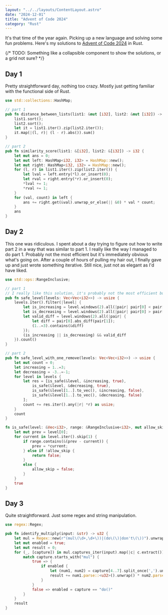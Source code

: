 ```yaml
---
layout: "../../layouts/ContentLayout.astro"
date: "2024-12-01"
title: "Advent of Code 2024"
category: "Rust"
---
```



It's that time of the year again. Picking up a new language and solving some fun problems.
Here's my solutions to [Advent of Code 2024](https://adventofcode.com/2024) in Rust.

{/* TODO: Something like a collapsible component to show the solutions, or a grid not sure? */}

## Day 1

Pretty straightforward day, nothing too crazy. Mostly just getting familiar with the functional side of Rust.

```rust
use std::collections::HashMap;

// part 1
pub fn distance_between_lists(list1: &mut [i32], list2: &mut [i32]) -> i32 {
    list1.sort();
    list2.sort();
    let it = list1.iter().zip(list2.iter());
    it.map(|(l, r)| (l - r).abs()).sum()
}

// part 2
pub fn similarity_score(list1: &[i32], list2: &[i32]) -> i32 {
    let mut ans = 0;
    let mut left: HashMap<i32, i32> = HashMap::new();
    let mut right: HashMap<i32, i32> = HashMap::new();
    for (l, r) in list1.iter().zip(list2.iter()) {
        let lval = left.entry(*l).or_insert(0);
        let rval = right.entry(*r).or_insert(0);
        *lval += 1;
        *rval += 1;
    }
    for (val, count) in left {
        ans += right.get(&val).unwrap_or_else(|| &0) * val * count;
    }
    ans
}
```

## Day 2

This one was ridiculous. I spent about a day trying to figure out how to write part 2 in a
way that was similar to part 1. I really like the way I managed to do part 1. Probably not
the most efficient but it's immediately obvious what's going on. After a couple of hours of pulling
my hair out, I finally gave up and just wrote something iterative. Still nice, just not as elegant
as I'd have liked.

```rust
use std::ops::RangeInclusive;

// part 1
// I really like this solution, it's probably not the most efficient but god is it pretty
pub fn safe_level(levels: Vec<Vec<i32>>) -> usize {
    levels.iter().filter(|level| {
        let is_increasing = level.windows(2).all(|pair| pair[0] < pair[1]);
        let is_decreasing = level.windows(2).all(|pair| pair[0] > pair[1]);
        let valid_diff = level.windows(2).all(|pair| {
            let diff = pair[0].abs_diff(pair[1]);
            (1..=3).contains(&diff)
        });
        (is_increasing || is_decreasing) && valid_diff
    }).count()
}

// part 2
pub fn safe_level_with_one_remove(levels: Vec<Vec<i32>>) -> usize {
    let mut count = 0;
    let increasing = 1..=3;
    let decreasing = -3..=-1;
    for level in levels {
        let res = [is_safe(&level, &increasing, true),
            is_safe(&level, &decreasing, true),
            is_safe(&level[1..].to_vec(), &increasing, false),
            is_safe(&level[1..].to_vec(), &decreasing, false)
        ];
        count += res.iter().any(|r| *r) as usize;
    }
    count
}

fn is_safe(level: &Vec<i32>, range: &RangeInclusive<i32>, mut allow_skip: bool) -> bool {
    let mut prev = level[0];
    for current in level.iter().skip(1) {
        if range.contains(&(prev - current)) {
            prev = *current;
        } else if !allow_skip {
            return false;
        }
        else {
            allow_skip = false;
        }
    }
    true
}
```

## Day 3

Quite straightforward. Just some regex and string manipulation.

```rust
use regex::Regex;

pub fn identify_multiply(input: &str) -> u32 {
    let mul = Regex::new(r"(mul\(\d+,\d+\))|(do\(\)|don't\(\))").unwrap();
    let mut enabled = true;
    let mut result = 0;
    for (_, [capture]) in mul.captures_iter(input).map(|c| c.extract()) {
        match capture.starts_with("mul") {
            true => {
                if enabled {
                    let (num1, num2) = capture[4..7].split_once(',').unwrap();
                    result += num1.parse::<u32>().unwrap() * num2.parse::<u32>().unwrap();
                }
            }
            false => enabled = capture == "do()"
        }
    }
    result
}
```
